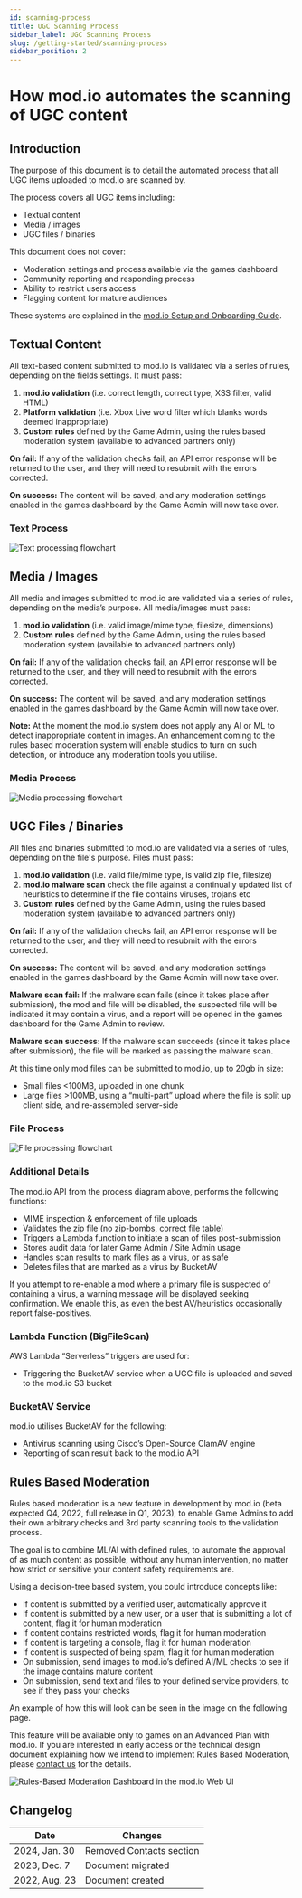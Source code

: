 ```yaml
---
id: scanning-process
title: UGC Scanning Process
sidebar_label: UGC Scanning Process
slug: /getting-started/scanning-process
sidebar_position: 2
---
```



# How mod.io automates the scanning of UGC content

## Introduction

The purpose of this document is to detail the automated process that all UGC items uploaded to mod.io are scanned by.

The process covers all UGC items including:
* Textual content
* Media / images
* UGC files / binaries

This document does not cover:
* Moderation settings and process available via the games dashboard
* Community reporting and responding process
* Ability to restrict users access
* Flagging content for mature audiences

These systems are explained in the [mod.io Setup and Onboarding Guide](setup-and-onboarding).

## Textual Content

All text-based content submitted to mod.io is validated via a series of rules, depending on the fields settings. It must pass:
1. **mod.io validation** (i.e. correct length, correct type, XSS filter, valid HTML)
1. **Platform validation** (i.e. Xbox Live word filter which blanks words deemed inappropriate)
1. **Custom rules** defined by the Game Admin, using the rules based moderation system (available to advanced partners only)

**On fail:** If any of the validation checks fail, an API error response will be returned to the user, and they will need to resubmit with the errors corrected.

**On success:** The content will be saved, and any moderation settings enabled in the games dashboard by the Game Admin will now take over.

### Text Process

![Text processing flowchart](images/scanning-process/text-processing.png)

## Media / Images

All media and images submitted to mod.io are validated via a series of rules, depending on the media’s purpose. All media/images must pass:
1. **mod.io validation** (i.e. valid image/mime type, filesize, dimensions)
1. **Custom rules** defined by the Game Admin, using the rules based moderation system (available to advanced partners only)

**On fail:** If any of the validation checks fail, an API error response will be returned to the user, and they will need to resubmit with the errors corrected.

**On success:** The content will be saved, and any moderation settings enabled in the games dashboard by the Game Admin will now take over.

**Note:** At the moment the mod.io system does not apply any AI or ML to detect inappropriate content in images. An enhancement coming to the rules based moderation system will enable studios to turn on such detection, or introduce any moderation tools you utilise.

### Media Process

![Media processing flowchart](images/scanning-process/media-processing.png)

## UGC Files / Binaries

All files and binaries submitted to mod.io are validated via a series of rules, depending on the file's purpose. Files must pass:
1. **mod.io validation** (i.e. valid file/mime type, is valid zip file, filesize)
1. **mod.io malware scan** check the file against a continually updated list of heuristics to determine if the file contains viruses, trojans etc
1. **Custom rules** defined by the Game Admin, using the rules based moderation system (available to advanced partners only)

**On fail:** If any of the validation checks fail, an API error response will be returned to the user, and they will need to resubmit with the errors corrected.

**On success:** The content will be saved, and any moderation settings enabled in the games dashboard by the Game Admin will now take over.

**Malware scan fail:** If the malware scan fails (since it takes place after submission), the mod and file will be disabled, the suspected file will be indicated it may contain a virus, and a report will be opened in the games dashboard for the Game Admin to review.

**Malware scan success:** If the malware scan succeeds (since it takes place after submission), the file will be marked as passing the malware scan.

At this time only mod files can be submitted to mod.io, up to 20gb in size:
* Small files \<100MB, uploaded in one chunk
* Large files \>100MB, using a “multi-part” upload where the file is split up client side, and re-assembled server-side

### File Process

![File processing flowchart](images/scanning-process/modfile-processing.png)

### Additional Details

The mod.io API from the process diagram above, performs the following functions:
* MIME inspection & enforcement of file uploads
* Validates the zip file (no zip-bombs, correct file table)
* Triggers a Lambda function to initiate a scan of files post-submission
* Stores audit data for later Game Admin / Site Admin usage
* Handles scan results to mark files as a virus, or as safe
* Deletes files that are marked as a virus by BucketAV

If you attempt to re-enable a mod where a primary file is suspected of containing a virus, a warning message will be displayed seeking confirmation. We enable this, as even the best AV/heuristics occasionally report false-positives.

### Lambda Function (BigFileScan)

AWS Lambda “Serverless” triggers are used for:
* Triggering the BucketAV service when a UGC file is uploaded and saved to the mod.io S3 bucket

### BucketAV Service

mod.io utilises BucketAV for the following:
* Antivirus scanning using Cisco’s Open-Source ClamAV engine
* Reporting of scan result back to the mod.io API

## Rules Based Moderation

Rules based moderation is a new feature in development by mod.io (beta expected Q4, 2022, full release in Q1, 2023), to enable Game Admins to add their own arbitrary checks and 3rd party scanning tools to the validation process.

The goal is to combine ML/AI with defined rules, to automate the approval of as much content as possible, without any human intervention, no matter how strict or sensitive your content safety requirements are.

Using a decision-tree based system, you could introduce concepts like:
* If content is submitted by a verified user, automatically approve it
* If content is submitted by a new user, or a user that is submitting a lot of content, flag it for human moderation
* If content contains restricted words, flag it for human moderation
* If content is targeting a console, flag it for human moderation
* If content is suspected of being spam, flag it for human moderation
* On submission, send images to mod.io’s defined AI/ML checks to see if the image contains mature content
* On submission, send text and files to your defined service providers, to see if they pass your checks

An example of how this will look can be seen in the image on the following page.

This feature will be available only to games on an Advanced Plan with mod.io. If you are interested in early access or the technical design document explaining how we intend to implement Rules Based Moderation, please [contact us](mailto:developers@mod.io?subject=Rules%20Based%20Moderation%20details) for the details.

![Rules-Based Moderation Dashboard in the mod.io Web UI](images/scanning-process/rbm-dashboard.png)

## Changelog

| **Date** | **Changes** |
|----------|-------------|
| 2024, Jan. 30 | Removed Contacts section |
| 2023, Dec. 7 | Document migrated |
| 2022, Aug. 23 | Document created |
